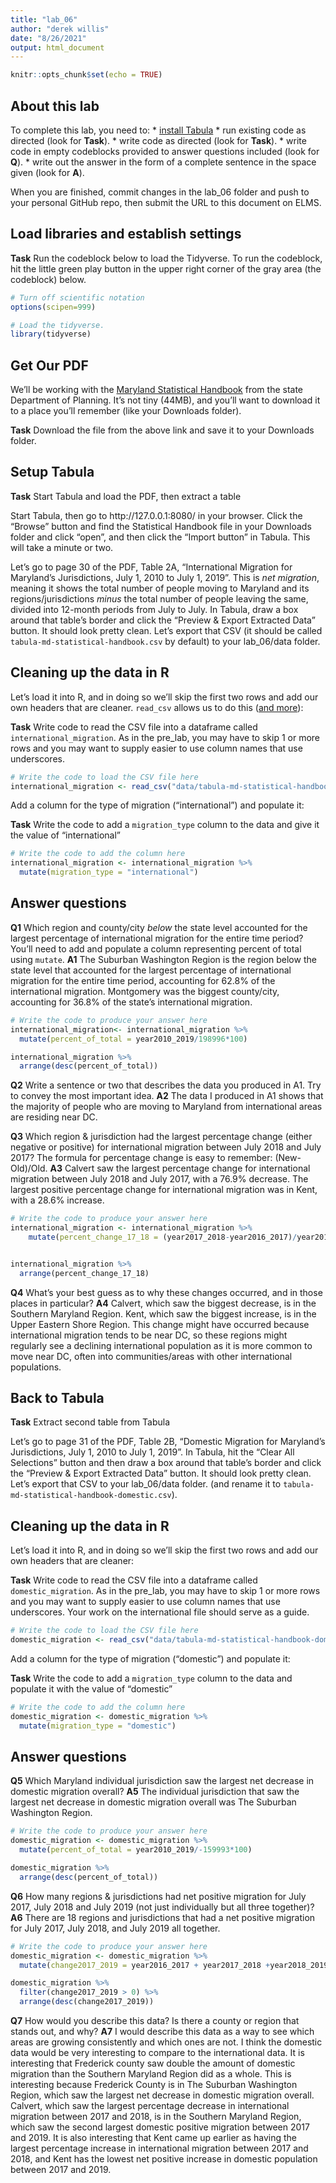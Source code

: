 ```yaml
---
title: "lab_06"
author: "derek willis"
date: "8/26/2021"
output: html_document
---
```


```r
knitr::opts_chunk$set(echo = TRUE)
```

## About this lab

To complete this lab, you need to:
* [install Tabula](https://tabula.technology/)
* run existing code as directed (look for **Task**).
* write code as directed (look for **Task**).
* write code in empty codeblocks provided to answer questions included (look for **Q**).
* write out the answer in the form of a complete sentence in the space given (look for **A**).

When you are finished, commit changes in the lab_06 folder and push to your personal GitHub repo, then submit the URL to this document on ELMS.

## Load libraries and establish settings

**Task** Run the codeblock below to load the Tidyverse. To run the codeblock, hit the little green play button in the upper right corner of the gray area (the codeblock) below.

```r
# Turn off scientific notation
options(scipen=999)

# Load the tidyverse.
library(tidyverse)
```

## Get Our PDF

We'll be working with the [Maryland Statistical Handbook](https://planning.maryland.gov/MSDC/Documents/md-statistical-handbook.pdf) from the state Department of Planning. It's not tiny (44MB), and you'll want to download it to a place you'll remember (like your Downloads folder).

**Task** Download the file from the above link and save it to your Downloads folder.

## Setup Tabula

**Task** Start Tabula and load the PDF, then extract a table

Start Tabula, then go to http://127.0.0.1:8080/ in your browser. Click the "Browse" button and find the Statistical Handbook file in your Downloads folder and click "open", and then click the "Import button" in Tabula. This will take a minute or two.

Let's go to page 30 of the PDF, Table 2A, "International Migration for Maryland's Jurisdictions, July 1, 2010 to July 1, 2019". This is _net migration_, meaning it shows the total number of people moving to Maryland and its regions/jurisdictions _minus_ the total number of people leaving the same, divided into 12-month periods from July to July. In Tabula, draw a box around that table's border and click the "Preview & Export Extracted Data" button. It should look pretty clean. Let's export that CSV (it should be called `tabula-md-statistical-handbook.csv` by default) to your lab_06/data folder.

## Cleaning up the data in R

Let's load it into R, and in doing so we'll skip the first two rows and add our own headers that are cleaner. `read_csv` allows us to do this ([and more](https://readr.tidyverse.org/reference/read_delim.html)):

**Task** Write code to read the CSV file into a dataframe called `international_migration`. As in the pre_lab, you may have to skip 1 or more rows and you may want to supply easier to use column names that use underscores.

```r
# Write the code to load the CSV file here
international_migration <- read_csv("data/tabula-md-statistical-handbook.csv", skip=2,  col_names=c("State/Jurisdiction", "year2010_2011", "year2011_2012", "year2012_2013", "year2013_2014", "year2014_2015", "year2015_2016", "year2016_2017", "year2017_2018", "year2018_2019", "year2010_2019"))
```

Add a column for the type of migration ("international") and populate it:

**Task** Write the code to add a `migration_type` column to the data and give it the value of "international"

```r
# Write the code to add the column here
international_migration <- international_migration %>%
  mutate(migration_type = "international")
```

## Answer questions

**Q1** Which region and county/city _below_ the state level accounted for the largest percentage of international migration for the entire time period? You'll need to add and populate a column representing percent of total using `mutate`.
**A1** The Suburban Washington Region is the region below the state level that accounted for the largest percentage of international migration for the entire time period, accounting for 62.8% of the international migration. Montgomery was the biggest county/city, accounting for 36.8% of the state's international migration.

```r
# Write the code to produce your answer here
international_migration<- international_migration %>%
  mutate(percent_of_total = year2010_2019/198996*100)

international_migration %>%
  arrange(desc(percent_of_total))

```

**Q2** Write a sentence or two that describes the data you produced in A1. Try to convey the most important idea.
**A2** The data I produced in A1 shows that the majority of people who are moving to Maryland from international areas are residing near DC. 

**Q3** Which region & jurisdiction had the largest percentage change (either negative or positive) for international migration between July 2018 and July 2017? The formula for percentage change is easy to remember: (New-Old)/Old.
**A3** Calvert saw the largest percentage change for international migration between July 2018 and July 2017, with a 76.9% decrease. The largest positive percentage change for international migration was in Kent, with a 28.6% increase.

```r
# Write the code to produce your answer here
international_migration <- international_migration %>%
    mutate(percent_change_17_18 = (year2017_2018-year2016_2017)/year2016_2017*100)


international_migration %>%
  arrange(percent_change_17_18)
```

**Q4** What's your best guess as to why these changes occurred, and in those places in particular?
**A4** Calvert, which saw the biggest decrease, is in the Southern Maryland Region. Kent, which saw the biggest increase, is in the Upper Eastern Shore Region. This change might have occurred because international migration tends to be near DC, so these regions might regularly see a declining international population as it is more common to move near DC, often into communities/areas with other international populations.


## Back to Tabula

**Task** Extract second table from Tabula

Let's go to page 31 of the PDF, Table 2B, "Domestic Migration for Maryland's Jurisdictions, July 1, 2010 to July 1, 2019". In Tabula, hit the "Clear All Selections" button and then draw a box around that table's border and click the "Preview & Export Extracted Data" button. It should look pretty clean. Let's export that CSV to your lab_06/data folder. (and rename it to `tabula-md-statistical-handbook-domestic.csv`).

## Cleaning up the data in R

Let's load it into R, and in doing so we'll skip the first two rows and add our own headers that are cleaner:

**Task** Write code to read the CSV file into a dataframe called `domestic_migration`. As in the pre_lab, you may have to skip 1 or more rows and you may want to supply easier to use column names that use underscores. Your work on the international file should serve as a guide.

```r
# Write the code to load the CSV file here
domestic_migration <- read_csv("data/tabula-md-statistical-handbook-domestic.csv", skip=2,  col_names=c("State/Jurisdiction", "year2010_2011", "year2011_2012", "year2012_2013", "year2013_2014", "year2014_2015", "year2015_2016", "year2016_2017", "year2017_2018", "year2018_2019", "year2010_2019"))
```

Add a column for the type of migration ("domestic") and populate it:

**Task** Write the code to add a `migration_type` column to the data and populate it with the value of "domestic"

```r
# Write the code to add the column here
domestic_migration <- domestic_migration %>%
  mutate(migration_type = "domestic")

```

## Answer questions
**Q5** Which Maryland individual jurisdiction saw the largest net decrease in domestic migration overall?
**A5** The individual jurisdiction that saw the largest net decrease in domestic migration overall was The Suburban Washington Region.

```r
# Write the code to produce your answer here
domestic_migration <- domestic_migration %>%
  mutate(percent_of_total = year2010_2019/-159993*100)

domestic_migration %>%
  arrange(desc(percent_of_total))
```

**Q6** How many regions & jurisdictions had net positive migration for July 2017, July 2018 and July 2019 (not just individually but all three together)?
**A6** There are 18 regions and jurisdictions that had a net positive migration for July 2017, July 2018, and July 2019 all together. 

```r
# Write the code to produce your answer here
domestic_migration <- domestic_migration %>%
  mutate(change2017_2019 = year2016_2017 + year2017_2018 +year2018_2019)

domestic_migration %>%
  filter(change2017_2019 > 0) %>%
  arrange(desc(change2017_2019))
```

**Q7** How would you describe this data? Is there a county or region that stands out, and why?
**A7** I would describe this data as a way to see which areas are growing consistently and which ones are not. I think the domestic data would be very interesting to compare to the international data. It is interesting that Frederick county saw double the amount of domestic migration than the Southern Maryland Region did as a whole. This is interesting because Frederick County is in The Suburban Washington Region, which saw the largest net decrease in domestic migration overall. Calvert, which saw the largest percentage decrease in international migration between 2017 and 2018, is in the Southern Maryland Region, which saw the second largest domestic positive migration between 2017 and 2019. It is also interesting that Kent came up earlier as having the largest percentage increase in international migration between 2017 and 2018, and Kent has the lowest net positive increase in domestic population between 2017 and 2019. 
